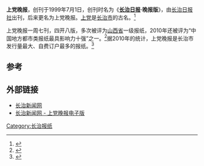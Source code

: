 '''上党晚报'''，创刊于1999年7月1日，创刊时名为《'''[[长治日报|长治日报]]·晚报版'''》，由[[长治日报社|长治日报社]]出刊，后来更名为上党晚报。[[上党|上党]]是[[长治市|长治市]]的古名。<ref>{{cite news|title=虔诚跋涉 风雨长歌 ——纪念《长治日报》创刊60周年|url=http://paper.people.com.cn/zgby/html/2007-05/01/content_14614184.htm|accessdate=2013-05-24|newspaper=中国报业|date=2007-05-01|archive-date=2018-10-01|archive-url=https://web.archive.org/web/20181001131957/http://paper.people.com.cn/zgby/html/2007-05/01/content_14614184.htm|dead-url=yes}}</ref> 

上党晚报一周七刊，四开八版，多次被评为[[山西省|山西省]]一级报纸，2010年还被评为“中国地方都市类报纸最具影响力十强”之一。<ref>{{cite news|title=《淄博晚报》被评为“中国地方都市类报纸最具影响力十强”|url=http://news.sina.com.cn/o/2010-05-13/011717505213s.shtml|accessdate=2013-05-24|newspaper=淄博新闻网|date=2010-05-13|archive-date=2018-09-29|archive-url=https://web.archive.org/web/20180929174009/http://news.sina.com.cn/o/2010-05-13/011717505213s.shtml|dead-url=no}}</ref>据2010年的统计，上党晚报是长治市发行量最大、自费订户最多的报纸。<ref>{{cite news|title=《上党晚报》创刊10周年大型文艺晚会昨晚举行|url=http://www.changzhinews.com/html/News/106012/7620.html|accessdate=2013-05-24|newspaper=2010-08-03|date=上党晚报|archive-date=2018-09-28|archive-url=https://web.archive.org/web/20180928220845/http://www.changzhinews.com/html/News/106012/7620.html|dead-url=yes}}</ref> 

==参考==
{{reflist}}

==外部链接==
* [http://www.changzhinews.com/ 长治新闻网] {{Wayback|url=http://www.changzhinews.com/ |date=20211122225144 }}
* [https://web.archive.org/web/20130424101002/http://bz.ccxtd.com.cn/shtml/index_szbz1.shtml 长治新闻网 - 上党晚报电子版]

{{Newspaper-stub}}

[[Category:长治报纸|Category:长治报纸]]